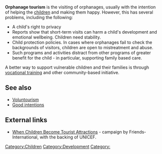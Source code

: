 '''Orphanage tourism''' is the visiting of orphanages, usually with the intention of helping the [[children]] and making them happy. However, this has several problems, including the following:
* A child's right to privacy
* Reports show{{fact}} that short-term visits can harm a child's development and emotional wellbeing. Children need stability.
* Child protection policies. In cases where orphanages fail to check the backgrounds of visitors, children are open to mistreatment and abuse.
* Such programs and activities distract from other programs of greater benefit for the child - in particular, supporting family based care.

A better way to support vulnerable children and their families is through [[vocational training]] and other community-based initiative.

== See also ==

* [[Voluntourism]]
* [[Good intentions]]

== External links ==

* [http://www.thinkchildsafe.org/thinkbeforevisiting/ When Children Become Tourist Attractions] - campaign by Friends-International, with the backing of UNICEF.

{{stub}}

[[Category:Children]]
[[Category:Development]]

[[Category:]]